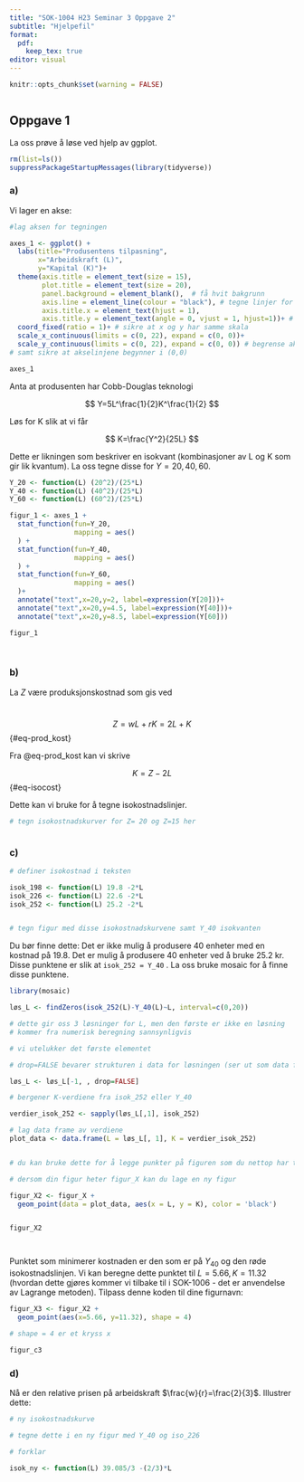 ---
title: "SOK-1004 H23 Seminar 3 Oppgave 2"
subtitle: "Hjelpefil"
format:
  pdf:
    keep_tex: true
editor: visual
---

```{r setup, include=FALSE}
knitr::opts_chunk$set(warning = FALSE)



```

## Oppgave 1

La oss prøve å løse ved hjelp av ggplot.

```{r}
rm(list=ls()) 
suppressPackageStartupMessages(library(tidyverse))
```

### a)

Vi lager en akse:

```{r}



#lag aksen for tegningen

axes_1 <- ggplot() +
  labs(title="Produsentens tilpasning", 
       x="Arbeidskraft (L)",
       y="Kapital (K)")+
  theme(axis.title = element_text(size = 15),
        plot.title = element_text(size = 20),
        panel.background = element_blank(),  # få hvit bakgrunn
        axis.line = element_line(colour = "black"), # tegne linjer for aksene
        axis.title.x = element_text(hjust = 1),
        axis.title.y = element_text(angle = 0, vjust = 1, hjust=1))+ # juster labels på aksene  
  coord_fixed(ratio = 1)+ # sikre at x og y har samme skala
  scale_x_continuous(limits = c(0, 22), expand = c(0, 0))+
  scale_y_continuous(limits = c(0, 22), expand = c(0, 0)) # begrense aksene
# samt sikre at akselinjene begynner i (0,0)

axes_1

```

Anta at produsenten har Cobb-Douglas teknologi

$$
Y=5L^\frac{1}{2}K^\frac{1}{2}
$$

Løs for K slik at vi får

$$
K=\frac{Y^2}{25L}
$$

Dette er likningen som beskriver en isokvant (kombinasjoner av L og K som gir lik kvantum). La oss tegne disse for $Y=20,40,60$.

```{r}
Y_20 <- function(L) (20^2)/(25*L)
Y_40 <- function(L) (40^2)/(25*L)
Y_60 <- function(L) (60^2)/(25*L)

figur_1 <- axes_1 + 
  stat_function(fun=Y_20,
                mapping = aes()
  ) +
  stat_function(fun=Y_40,
                mapping = aes()
  ) +
  stat_function(fun=Y_60,
                mapping = aes()
  )+
  annotate("text",x=20,y=2, label=expression(Y[20]))+
  annotate("text",x=20,y=4.5, label=expression(Y[40]))+
  annotate("text",x=20,y=8.5, label=expression(Y[60]))

figur_1

  
```

### b)

La $Z$ være produksjonskostnad som gis ved

\
$$Z = wL + rK=2L+K$$ {#eq-prod_kost}

Fra @eq-prod_kost kan vi skrive

$$
K = Z-2L
$$ {#eq-isocost}

Dette kan vi bruke for å tegne isokostnadslinjer.

```{r}
# tegn isokostnadskurver for Z= 20 og Z=15 her



```

### c)

```{r}

# definer isokostnad i teksten

isok_198 <- function(L) 19.8 -2*L
isok_226 <- function(L) 22.6 -2*L
isok_252 <- function(L) 25.2 -2*L


# tegn figur med disse isokostnadskurvene samt Y_40 isokvanten


```

Du bør finne dette: Det er ikke mulig å produsere 40 enheter med en kostnad på 19.8. Det er mulig å produsere 40 enheter ved å bruke 25.2 kr. Disse punktene er slik at `isok_252 = Y_40` . La oss bruke mosaic for å finne disse punktene.

```{r}
library(mosaic)

løs_L <- findZeros(isok_252(L)-Y_40(L)~L, interval=c(0,20))

# dette gir oss 3 løsninger for L, men den første er ikke en løsning
# kommer fra numerisk beregning sannsynligvis

# vi utelukker det første elementet

# drop=FALSE bevarer strukturen i data for løsningen (ser ut som data frame med 1 kolonne)

løs_L <- løs_L[-1, , drop=FALSE]

# bergener K-verdiene fra isok_252 eller Y_40

verdier_isok_252 <- sapply(løs_L[,1], isok_252)

# lag data frame av verdiene
plot_data <- data.frame(L = løs_L[, 1], K = verdier_isok_252)


# du kan bruke dette for å legge punkter på figuren som du nettop har tegnet

# dersom din figur heter figur_X kan du lage en ny figur

figur_X2 <- figur_X + 
  geom_point(data = plot_data, aes(x = L, y = K), color = 'black') 


figur_X2




```

Punktet som minimerer kostnaden er den som er på $Y_{40}$ og den røde isokostnadslinjen. Vi kan beregne dette punktet til $L=5.66, K=11.32$ (hvordan dette gjøres kommer vi tilbake til i SOK-1006 - det er anvendelse av Lagrange metoden). Tilpass denne koden til dine figurnavn:

```{r}
figur_X3 <- figur_X2 +
  geom_point(aes(x=5.66, y=11.32), shape = 4)

# shape = 4 er et kryss x

figur_c3
```

### d)

Nå er den relative prisen på arbeidskraft $\frac{w}{r}=\frac{2}{3}$. Illustrer dette:

```{r}
# ny isokostnadskurve

# tegne dette i en ny figur med Y_40 og iso_226

# forklar

isok_ny <- function(L) 39.085/3 -(2/3)*L


```
